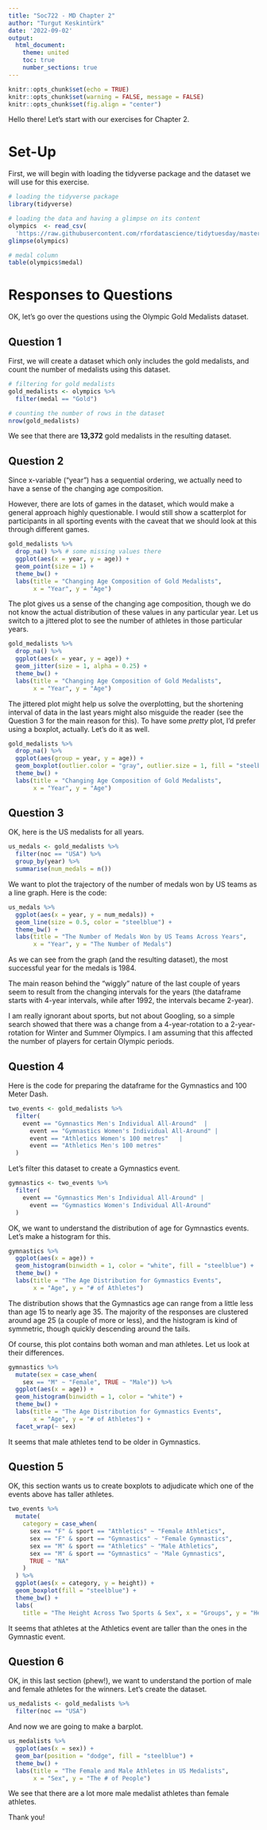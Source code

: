 ```yaml
---
title: "Soc722 - MD Chapter 2"
author: "Turgut Keskintürk"
date: '2022-09-02'
output:
  html_document:
    theme: united
    toc: true
    number_sections: true
---
```


```r
knitr::opts_chunk$set(echo = TRUE)
knitr::opts_chunk$set(warning = FALSE, message = FALSE)
knitr::opts_chunk$set(fig.align = "center")
```

Hello there! Let's start with our exercises for Chapter 2.

# Set-Up

First, we will begin with loading the tidyverse package and the dataset we will use for this exercise.

```r

# loading the tidyverse package
library(tidyverse)

# loading the data and having a glimpse on its content
olympics  <- read_csv(
  'https://raw.githubusercontent.com/rfordatascience/tidytuesday/master/data/2021/2021-07-27/olympics.csv')
glimpse(olympics)

# medal column
table(olympics$medal)

```

# Responses to Questions

OK, let's go over the questions using the Olympic Gold Medalists dataset.

## Question 1

First, we will create a dataset which only includes the gold medalists, and count the number of medalists using this dataset.

```r

# filtering for gold medalists
gold_medalists <- olympics %>% 
  filter(medal == "Gold")

# counting the number of rows in the dataset
nrow(gold_medalists)

```

We see that there are **13,372** gold medalists in the resulting dataset.

## Question 2

Since x-variable ("year") has a sequential ordering, we actually need to have a sense of the changing age composition. 

However, there are lots of games in the dataset, which would make a general approach highly questionable. I would still show a scatterplot for participants in all sporting events with the caveat that we should look at this through different games.

```r

gold_medalists %>%
  drop_na() %>% # some missing values there
  ggplot(aes(x = year, y = age)) +
  geom_point(size = 1) +
  theme_bw() +
  labs(title = "Changing Age Composition of Gold Medalists",
       x = "Year", y = "Age")

```

The plot gives us a sense of the changing age composition, though we do not know the actual distribution of these values in any particular year. Let us switch to a jittered plot to see the number of athletes in those particular years.

```r

gold_medalists %>%
  drop_na() %>%
  ggplot(aes(x = year, y = age)) +
  geom_jitter(size = 1, alpha = 0.25) +
  theme_bw() +
  labs(title = "Changing Age Composition of Gold Medalists",
       x = "Year", y = "Age")

```

The jittered plot might help us solve the overplotting, but the shortening interval of data in the last years might also misguide the reader (see the Question 3 for the main reason for this). To have some *pretty* plot, I'd prefer using a boxplot, actually. Let's do it as well.

```r

gold_medalists %>%
  drop_na() %>%
  ggplot(aes(group = year, y = age)) +
  geom_boxplot(outlier.color = "gray", outlier.size = 1, fill = "steelblue") +
  theme_bw() +
  labs(title = "Changing Age Composition of Gold Medalists",
       x = "Year", y = "Age")

```

## Question 3

OK, here is the US medalists for all years.

```r

us_medals <- gold_medalists %>%
  filter(noc == "USA") %>%
  group_by(year) %>%
  summarise(num_medals = n())

```

We want to plot the trajectory of the number of medals won by US teams as a line graph. Here is the code:

```r

us_medals %>%
  ggplot(aes(x = year, y = num_medals)) +
  geom_line(size = 0.5, color = "steelblue") +
  theme_bw() +
  labs(title = "The Number of Medals Won by US Teams Across Years",
       x = "Year", y = "The Number of Medals")

```

As we can see from the graph (and the resulting dataset), the most successful year for the medals is 1984. 

The main reason behind the "wiggly" nature of the last couple of years seem to result from the changing intervals for the years (the dataframe starts with 4-year intervals, while after 1992, the intervals became 2-year).

I am really ignorant about sports, but not about Googling, so a simple search showed that there was a change from a 4-year-rotation to a 2-year-rotation for Winter and Summer Olympics. I am assuming that this affected the number of players for certain Olympic periods.

## Question 4

Here is the code for preparing the dataframe for the Gymnastics and 100 Meter Dash.

```r

two_events <- gold_medalists %>%
  filter(
    event == "Gymnastics Men's Individual All-Around"  |
      event == "Gymnastics Women's Individual All-Around" |
      event == "Athletics Women's 100 metres"   |
      event == "Athletics Men's 100 metres"
  )

```

Let's filter this dataset to create a Gymnastics event.

```r

gymnastics <- two_events %>%
  filter(
    event == "Gymnastics Men's Individual All-Around" |
      event == "Gymnastics Women's Individual All-Around"
  )

```

OK, we want to understand the distribution of age for Gymnastics events. Let's make a histogram for this.

```r

gymnastics %>%
  ggplot(aes(x = age)) +
  geom_histogram(binwidth = 1, color = "white", fill = "steelblue") +
  theme_bw() +
  labs(title = "The Age Distribution for Gymnastics Events",
       x = "Age", y = "# of Athletes")

```

The distribution shows that the Gymnastics age can range from a little less than age 15 to nearly age 35. The majority of the responses are clustered around age 25 (a couple of more or less), and the histogram is kind of symmetric, though quickly descending around the tails.

Of course, this plot contains both woman and man athletes. Let us look at their differences.

```r

gymnastics %>%
  mutate(sex = case_when(
    sex == "M" ~ "Female", TRUE ~ "Male")) %>%
  ggplot(aes(x = age)) +
  geom_histogram(binwidth = 1, color = "white") +
  theme_bw() +
  labs(title = "The Age Distribution for Gymnastics Events",
       x = "Age", y = "# of Athletes") +
  facet_wrap(~ sex)

```

It seems that male athletes tend to be older in Gymnastics.

## Question 5

OK, this section wants us to create boxplots to adjudicate which one of the events above has taller athletes.

```r

two_events %>%
  mutate(
    category = case_when(
      sex == "F" & sport == "Athletics" ~ "Female Athletics",
      sex == "F" & sport == "Gymnastics" ~ "Female Gymnastics",
      sex == "M" & sport == "Athletics" ~ "Male Athletics",
      sex == "M" & sport == "Gymnastics" ~ "Male Gymnastics",
      TRUE ~ "NA"
    )
  ) %>%
  ggplot(aes(x = category, y = height)) +
  geom_boxplot(fill = "steelblue") +
  theme_bw() +
  labs(
    title = "The Height Across Two Sports & Sex", x = "Groups", y = "Height")

```
 
It seems that athletes at the Athletics event are taller than the ones in the Gymnastic event.

## Question 6

OK, in this last section (phew!), we want to understand the portion of male and female athletes for the winners. Let's create the dataset.

```r

us_medalists <- gold_medalists %>% 
  filter(noc == "USA")

```
 
And now we are going to make a barplot.

```r

us_medalists %>%
  ggplot(aes(x = sex)) + 
  geom_bar(position = "dodge", fill = "steelblue") +
  theme_bw() +
  labs(title = "The Female and Male Athletes in US Medalists",
       x = "Sex", y = "The # of People")

```

We see that there are a lot more male medalist athletes than female athletes.

Thank you!

